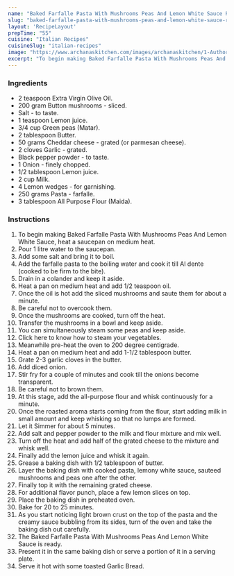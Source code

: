 ---
name: "Baked Farfalle Pasta With Mushrooms Peas And Lemon White Sauce Recipe"
slug: "baked-farfalle-pasta-with-mushrooms-peas-and-lemon-white-sauce-recipe"
layout: 'RecipeLayout'
prepTime: "55"
cuisine: "Italian Recipes"
cuisineSlug: "italian-recipes"
image: "https://www.archanaskitchen.com/images/archanaskitchen/1-Author/Jyothi_Rajesh/Baked_Farfalle_Pasta_with_Mushrooms_Peas_and_Lemon_White_Sauce_original_1600.jpg"
excerpt: "To begin making Baked Farfalle Pasta With Mushrooms Peas And Lemon White Sauce, heat a saucepan on medium heat"
---

### Ingredients

- 2 teaspoon Extra Virgin Olive Oil.
- 200 gram Button mushrooms - sliced.
- Salt - to taste.
- 1 teaspoon Lemon juice.
- 3/4 cup Green peas (Matar).
- 2 tablespoon Butter.
- 50 grams Cheddar cheese - grated (or parmesan cheese).
- 2 cloves Garlic - grated.
- Black pepper powder - to taste.
- 1 Onion - finely chopped.
- 1/2 tablespoon Lemon juice.
- 2 cup Milk.
- 4 Lemon wedges - for garnishing.
- 250 grams Pasta - farfalle.
- 3 tablespoon All Purpose Flour (Maida).

### Instructions

1. To begin making Baked Farfalle Pasta With Mushrooms Peas And Lemon White Sauce, heat a saucepan on medium heat.
1. Pour 1 litre water to the saucepan.
1. Add some salt and bring it to boil.
1. Add the farfalle pasta to the boiling water and cook it till Al dente (cooked to be firm to the bite).
1. Drain in a colander and keep it aside.
1. Heat a pan on medium heat and add 1/2 teaspoon oil.
1. Once the oil is hot add the sliced mushrooms and saute them for about a minute.
1. Be careful not to overcook them.
1. Once the mushrooms are cooked, turn off the heat.
1. Transfer the mushrooms in a bowl and keep aside.
1. You can simultaneously steam some peas and keep aside.
1. Click here to know how to steam your vegetables.
1. Meanwhile pre-heat the oven to 200 degree centigrade.
1. Heat a pan on medium heat and add 1-1/2 tablespoon butter.
1. Grate 2-3 garlic cloves in the butter.
1. Add diced onion.
1. Stir fry for a couple of minutes and cook till the onions become transparent.
1. Be careful not to brown them.
1. At this stage, add the all-purpose flour and whisk continuously for a minute.
1. Once the roasted aroma starts coming from the flour, start adding milk in small amount and keep whisking so that no lumps are formed.
1. Let it Simmer for about 5 minutes.
1. Add salt and pepper powder to the milk and flour mixture and mix well.
1. Turn off the heat and add half of the grated cheese to the mixture and whisk well.
1. Finally add the lemon juice and whisk it again.
1. Grease a baking dish with 1/2 tablespoon of butter.
1. Layer the baking dish with cooked pasta, lemony white sauce, sauteed mushrooms and peas one after the other.
1. Finally top it with the remaining grated cheese.
1. For additional flavor punch, place a few lemon slices on top.
1. Place the baking dish in preheated oven.
1. Bake for 20 to 25 minutes.
1. As you start noticing light brown crust on the top of the pasta and the creamy sauce bubbling from its sides, turn of the oven and take the baking dish out carefully.
1. The Baked Farfalle Pasta With Mushrooms Peas And Lemon White Sauce is ready.
1. Present it in the same baking dish or serve a portion of it in a serving plate.
1. Serve it hot with some toasted Garlic Bread.
